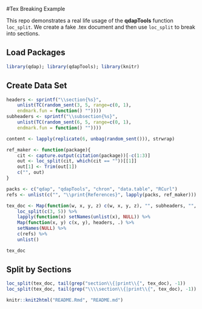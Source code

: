 #Tex Breaking Example

This repo demonstrates a real life usage of the **qdapTools** function `loc_split`.  We create a fake .tex document and then use `loc_split` to break into sections.

## Load Packages

```r
library(qdap); library(qdapTools); library(knitr)
```

## Create Data Set
```r
headers <- sprintf("\\section{%s}", 
    unlist(TC(random_sent(3, 5, range=c(0, 1), 
    endmark.fun = function() ""))))
subheaders <- sprintf("\\subsection{%s}", 
    unlist(TC(random_sent(6, 5, range=c(0, 1), 
    endmark.fun = function() ""))))

content <- lapply(replicate(6, unbag(random_sent())), strwrap)

ref_maker <- function(package){
    cit <- capture.output(citation(package))[-c(1:3)]
    out <- loc_split(cit, which(cit == ""))[[1]]
    out[1] <- Trim(out[1])
    c("", out)
}

packs <- c("qdap", "qdapTools", "chron", "data.table", "RCurl")
refs <- unlist(c("", "\\print{References}", lapply(packs, ref_maker)))

tex_doc <- Map(function(w, x, y, z) c(w, x, y, z), "", subheaders, "", content) %>%
    loc_split(c(3, 5)) %>%
    lapply(function(x) setNames(unlist(x), NULL)) %>%
    Map(function(x, y) c(x, y), headers, .) %>%
    setNames(NULL) %>%
    c(refs) %>%
    unlist()

tex_doc
```

## Split by Sections
```r
loc_split(tex_doc, tail(grep("section\\{|print\\{", tex_doc), -1))
loc_split(tex_doc, tail(grep("\\\\section\\{|print\\{", tex_doc), -1))
```

```r
knitr::knit2html("README.Rmd", "README.md")
```
